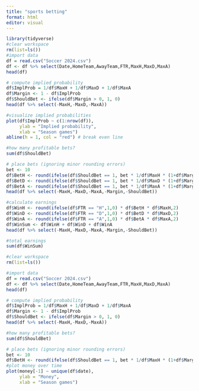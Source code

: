 ---
title: "sports betting"
format: html
editor: visual
---

```{r}
library(tidyverse)
#clear workspace
rm(list=ls())
#import data
df = read.csv("Soccer 2024.csv")
df <- df %>% select(Date,HomeTeam,AwayTeam,FTR,MaxH,MaxD,MaxA)
head(df)
```

```{r}
# compute implied probability
df$ImplProb = 1/df$MaxH + 1/df$MaxD + 1/df$MaxA
df$Margin <- 1 - df$ImplProb
df$ShouldBet <- ifelse(df$Margin > 0, 1, 0)
head(df %>% select(-MaxH,-MaxD,-MaxA))
```

```{r}
#visualize implied probabilities
plot(df$ImplProb ~ c(1:nrow(df)), 
     ylab = "Implied probability", 
     xlab = "Season games")
abline(h = 1, col = "red") # break even line
```

```{r}
#how many profitable bets?
sum(df$ShouldBet)
```

```{r}
# place bets (ignoring minor rounding errors)
bet <- 10
df$BetH <- round(ifelse(df$ShouldBet == 1, bet * 1/df$MaxH * (1+df$Margin), 0), 2)
df$BetD <- round(ifelse(df$ShouldBet == 1, bet * 1/df$MaxD * (1+df$Margin), 0), 2)
df$BetA <- round(ifelse(df$ShouldBet == 1, bet * 1/df$MaxA * (1+df$Margin), 0), 2)
head(df %>% select(-MaxH,-MaxD,-MaxA,-Margin,-ShouldBet))
```

```{r}
#calculate earnings
df$WinH <- round(ifelse(df$FTR == "H",1,0) * df$BetH * df$MaxH,2)
df$WinD <- round(ifelse(df$FTR == "D",1,0) * df$BetD * df$MaxD,2)
df$WinA <- round(ifelse(df$FTR == "A",1,0) * df$BetA * df$MaxA,2)
df$WinSum <- df$WinH + df$WinD + df$WinA
head(df %>% select(-MaxH,-MaxD,-MaxA,-Margin,-ShouldBet))

#total earnings
sum(df$WinSum)

```

```{r}
#clear workspace
rm(list=ls())

#import data
df = read.csv("Soccer 2024.csv")
df <- df %>% select(Date,HomeTeam,AwayTeam,FTR,MaxH,MaxD,MaxA)
head(df)

# compute implied probability
df$ImplProb = 1/df$MaxH + 1/df$MaxD + 1/df$MaxA
df$Margin <- 1 - df$ImplProb
df$ShouldBet <- ifelse(df$Margin > 0, 1, 0)
head(df %>% select(-MaxH,-MaxD,-MaxA)) 

#how many profitable bets?
sum(df$ShouldBet)

# place bets (ignoring minor rounding errors)
bet <- 10
df$BetH <- round(ifelse(df$ShouldBet == 1, bet * 1/df$MaxH * (1+df$Margin), 0), 2)
#plot money over time
plot(money[-1] ~ unique(df$date), 
     ylab = "Money", 
     xlab = "Season games")
```
